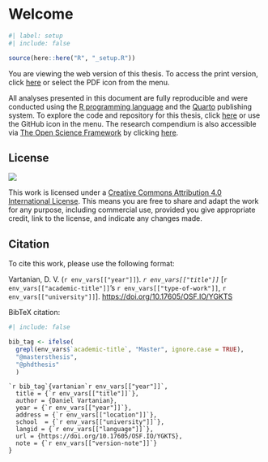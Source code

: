 <!-- %:::% index begin %:::% -->
# Welcome {.unnumbered}

```r
#| label: setup
#| include: false

source(here::here("R", "_setup.R"))
```

You are viewing the web version of this thesis. To access the print version, click [here](index.pdf) or select the PDF icon from the menu.

All analyses presented in this document are fully reproducible and were conducted using the [R programming language](https://www.r-project.org/) and the [Quarto](https://quarto.org/) publishing system. To explore the code and repository for this thesis, click [here](https://github.com/danielvartan/mastersthesis) or use the GitHub icon in the menu. The research compendium is also accessible via [The Open Science Framework](https://osf.io/) by clicking [here](https://doi.org/10.17605/OSF.IO/YGKTS).

## License {.unnumbered}

[![](https://img.shields.io/badge/License-CC_BY_4.0-lightgrey.svg)](https://creativecommons.org/licenses/by/4.0/){fig-align="left"}

This work is licensed under a [Creative Commons Attribution 4.0 International License](https://creativecommons.org/licenses/by/4.0/). This means you are free to share and adapt the work for any purpose, including commercial use, provided you give appropriate credit, link to the license, and indicate any changes made.

## Citation {.unnumbered}

To cite this work, please use the following format:

Vartanian, D. V. (`r env_vars[["year"]]`). *`r env_vars[["title"]]`* [`r env_vars[["academic-title"]]`'s `r env_vars[["type-of-work"]]`, `r env_vars[["university"]]`]. [https://doi.org/10.17605/OSF.IO/YGKTS](https://doi.org/10.17605/OSF.IO/YGKTS)

BibTeX citation:

```r
#| include: false

bib_tag <- ifelse(
  grepl(env_vars$`academic-title`, "Master", ignore.case = TRUE), 
  "@mastersthesis", 
  "@phdthesis"
  )
```

```
`r bib_tag`{vartanian`r env_vars[["year"]]`,
  title = {`r env_vars[["title"]]`},
  author = {Daniel Vartanian},
  year = {`r env_vars[["year"]]`},
  address = {`r env_vars[["location"]]`},
  school  = {`r env_vars[["university"]]`},
  langid = {`r env_vars[["language"]]`},
  url = {https://doi.org/10.17605/OSF.IO/YGKTS},
  note = {`r env_vars[["version-note"]]`}
}
```
<!-- %:::% index end %:::% -->

